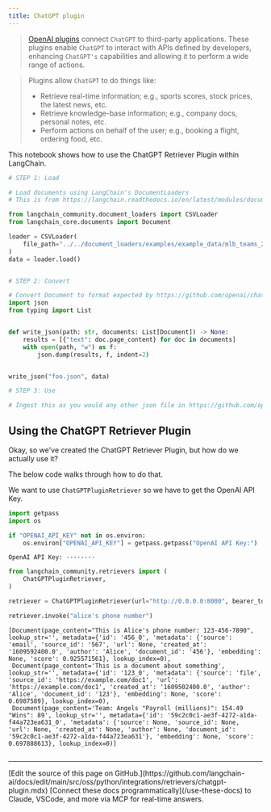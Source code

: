 ```yaml
---
title: ChatGPT plugin
---
```


>[OpenAI plugins](https://platform.openai.com/docs/plugins/introduction) connect `ChatGPT` to third-party applications. These plugins enable `ChatGPT` to interact with APIs defined by developers, enhancing `ChatGPT's` capabilities and allowing it to perform a wide range of actions.

>Plugins allow `ChatGPT` to do things like:
>
>- Retrieve real-time information; e.g., sports scores, stock prices, the latest news, etc.
>- Retrieve knowledge-base information; e.g., company docs, personal notes, etc.
>- Perform actions on behalf of the user; e.g., booking a flight, ordering food, etc.

This notebook shows how to use the ChatGPT Retriever Plugin within LangChain.

```python
# STEP 1: Load

# Load documents using LangChain's DocumentLoaders
# This is from https://langchain.readthedocs.io/en/latest/modules/document_loaders/examples/csv.html

from langchain_community.document_loaders import CSVLoader
from langchain_core.documents import Document

loader = CSVLoader(
    file_path="../../document_loaders/examples/example_data/mlb_teams_2012.csv"
)
data = loader.load()


# STEP 2: Convert

# Convert Document to format expected by https://github.com/openai/chatgpt-retrieval-plugin
import json
from typing import List


def write_json(path: str, documents: List[Document]) -> None:
    results = [{"text": doc.page_content} for doc in documents]
    with open(path, "w") as f:
        json.dump(results, f, indent=2)


write_json("foo.json", data)

# STEP 3: Use

# Ingest this as you would any other json file in https://github.com/openai/chatgpt-retrieval-plugin/tree/main/scripts/process_json
```

## Using the ChatGPT Retriever Plugin

Okay, so we've created the ChatGPT Retriever Plugin, but how do we actually use it?

The below code walks through how to do that.

We want to use `ChatGPTPluginRetriever` so we have to get the OpenAI API Key.

```python
import getpass
import os

if "OPENAI_API_KEY" not in os.environ:
    os.environ["OPENAI_API_KEY"] = getpass.getpass("OpenAI API Key:")
```

```output
OpenAI API Key: ········
```

```python
from langchain_community.retrievers import (
    ChatGPTPluginRetriever,
)
```

```python
retriever = ChatGPTPluginRetriever(url="http://0.0.0.0:8000", bearer_token="foo")
```

```python
retriever.invoke("alice's phone number")
```

```output
[Document(page_content="This is Alice's phone number: 123-456-7890", lookup_str='', metadata={'id': '456_0', 'metadata': {'source': 'email', 'source_id': '567', 'url': None, 'created_at': '1609592400.0', 'author': 'Alice', 'document_id': '456'}, 'embedding': None, 'score': 0.925571561}, lookup_index=0),
 Document(page_content='This is a document about something', lookup_str='', metadata={'id': '123_0', 'metadata': {'source': 'file', 'source_id': 'https://example.com/doc1', 'url': 'https://example.com/doc1', 'created_at': '1609502400.0', 'author': 'Alice', 'document_id': '123'}, 'embedding': None, 'score': 0.6987589}, lookup_index=0),
 Document(page_content='Team: Angels "Payroll (millions)": 154.49 "Wins": 89', lookup_str='', metadata={'id': '59c2c0c1-ae3f-4272-a1da-f44a723ea631_0', 'metadata': {'source': None, 'source_id': None, 'url': None, 'created_at': None, 'author': None, 'document_id': '59c2c0c1-ae3f-4272-a1da-f44a723ea631'}, 'embedding': None, 'score': 0.697888613}, lookup_index=0)]
```

```python

```

---

<Callout icon="pen-to-square" iconType="regular">
    [Edit the source of this page on GitHub.](https://github.com/langchain-ai/docs/edit/main/src/oss/python/integrations/retrievers/chatgpt-plugin.mdx)
</Callout>
<Tip icon="terminal" iconType="regular">
    [Connect these docs programmatically](/use-these-docs) to Claude, VSCode, and more via MCP for    real-time answers.
</Tip>
